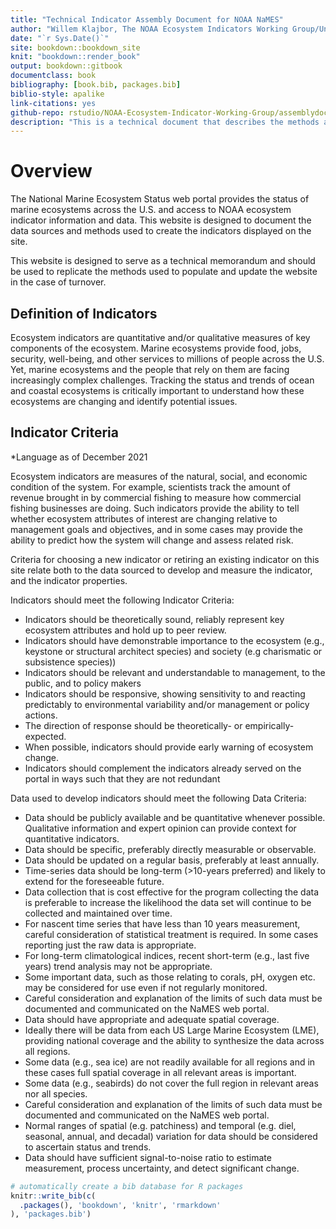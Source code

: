 ```yaml
--- 
title: "Technical Indicator Assembly Document for NOAA NaMES"
author: "Willem Klajbor, The NOAA Ecosystem Indicators Working Group/University of Miami CIMAS"
date: "`r Sys.Date()`"
site: bookdown::bookdown_site
knit: "bookdown::render_book"
output: bookdown::gitbook
documentclass: book
bibliography: [book.bib, packages.bib]
biblio-style: apalike
link-citations: yes
github-repo: rstudio/NOAA-Ecosystem-Indicator-Working-Group/assemblydoc
description: "This is a technical document that describes the methods and data used to develop the indicators presented on www.ecowatch.noaa.gov"
---
```


# Overview {-}

The National Marine Ecosystem Status web portal provides the status of marine ecosystems across the U.S. and access to NOAA ecosystem indicator information and data. This website is designed to document the data sources and methods used to create the indicators displayed on the site.

This website is designed to serve as a technical memorandum and should be used to replicate the methods used to populate and update the website in the case of turnover.

## Definition of Indicators

Ecosystem indicators are quantitative and/or qualitative measures of key components of the ecosystem. Marine ecosystems provide food, jobs, security, well-being, and other services to millions of people across the U.S. Yet, marine ecosystems and the people that rely on them are facing increasingly complex challenges. Tracking the status and trends of ocean and coastal ecosystems is critically important to understand how these ecosystems are changing and identify potential issues.

## Indicator Criteria

*Language as of December 2021

Ecosystem indicators are measures of the natural, social, and economic condition of the system. For example, scientists track the amount of revenue brought in by commercial fishing to measure how commercial fishing businesses are doing. Such indicators provide the ability to tell whether ecosystem attributes of interest are changing relative to management goals and objectives, and in some cases may provide the ability to predict how the system will change and assess related risk.

Criteria for choosing a new indicator or retiring an existing indicator on this site relate both to the data sourced to develop and measure the indicator, and the indicator properties. 


Indicators should meet the following Indicator Criteria:

- Indicators should be theoretically sound, reliably represent key ecosystem attributes and hold up to peer review.
- Indicators should have demonstrable importance to the ecosystem (e.g., keystone or structural architect species) and society  (e.g charismatic or subsistence species))
- Indicators should be relevant and understandable to management, to the public, and to policy makers
- Indicators should be responsive, showing sensitivity to and reacting predictably to environmental variability and/or management or policy actions. 
- The direction of response should be theoretically- or empirically-expected.
- When possible, indicators should  provide early warning of ecosystem change. 
- Indicators should complement the indicators already served on the portal in ways such that they are not redundant
 

Data used to develop indicators should meet the following Data Criteria:

- Data should be publicly available and be quantitative whenever possible. Qualitative information and expert opinion can provide context for quantitative indicators. 
- Data should be specific, preferably directly measurable or observable.
- Data should be updated on a regular basis, preferably at least annually.
- Time-series data should be long-term (>10-years preferred) and likely to extend for the foreseeable future. 
- Data collection that is cost effective for the program collecting the data is preferable to increase the likelihood the data set will continue to be collected and maintained over time.
- For nascent time series that have less than 10 years measurement, careful consideration of statistical treatment is required. In some cases reporting just the raw data is appropriate. 
- For long-term climatological indices, recent short-term (e.g., last five years) trend analysis may not be appropriate. 
- Some important data, such as those relating to corals, pH, oxygen etc. may be considered for use even if not regularly monitored. 
- Careful consideration and explanation of the limits of such data must be documented and communicated on the NaMES web portal.
- Data should have appropriate and adequate spatial coverage. 
- Ideally there will be data from each US Large Marine Ecosystem (LME), providing national coverage and the ability to synthesize the data across all regions. 
- Some data (e.g., sea ice) are not readily available for all regions and in these cases full spatial coverage in all relevant areas is important. 
- Some data (e.g., seabirds) do not cover the full region in relevant areas nor all species.
- Careful consideration and explanation of the limits of such data must be documented and communicated on the NaMES web portal. 
- Normal ranges of spatial (e.g. patchiness) and temporal (e.g. diel, seasonal, annual, and decadal) variation for data should be considered to ascertain status and trends.
- Data should have sufficient signal-to-noise ratio to estimate measurement, process uncertainty, and detect significant change.

```r
# automatically create a bib database for R packages
knitr::write_bib(c(
  .packages(), 'bookdown', 'knitr', 'rmarkdown'
), 'packages.bib')
```
